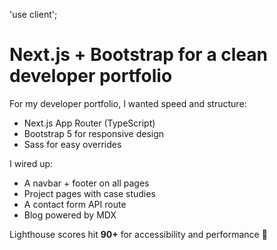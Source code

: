 'use client';

# Next.js + Bootstrap for a clean developer portfolio

For my developer portfolio, I wanted speed and structure:
- Next.js App Router (TypeScript)
- Bootstrap 5 for responsive design
- Sass for easy overrides

I wired up:
- A navbar + footer on all pages
- Project pages with case studies
- A contact form API route
- Blog powered by MDX

Lighthouse scores hit **90+** for accessibility and performance 🚀
